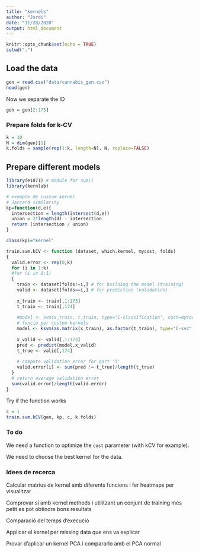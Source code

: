 ```yaml
---
title: "kernels"
author: "Jordi"
date: "11/28/2020"
output: html_document
---
```


```r
knitr::opts_chunk$set(echo = TRUE)
setwd(".")
```

## Load the data

```r
gen = read.csv("data/cannabis_gen.csv")
head(gen)
```

Now we separate the ID
```r
gen = gen[2:175]
```

### Prepare folds for k-CV

```r
k = 10
N = dim(gen)[1]
k.folds = sample(rep(1:k, length=N), N, replace=FALSE)
```


## Prepare different models
```r
library(e1071) # module for svm()
library(kernlab)
```

```r
# exemple de custom kernel
# Jaccard similarity
kp=function(d,e){
  intersection = length(intersect(d,e))
  union = 2*length(d) - intersection
  return (intersection / union)
}

class(kp)="kernel"
```


```r
train.svm.kCV <- function (dataset, which.kernel, mycost, folds)
{
  valid.error <- rep(0,k)
  for (i in 1:k)
  #for (i in 1:1) 
  {  
    train <- dataset[folds!=i,] # for building the model (training)
    valid <- dataset[folds==i,] # for prediction (validation)
    
    x_train <- train[,1:173]
    t_train <- train[,174]
    
    #model <- svm(x_train, t_train, type="C-classification", cost=mycost, kernel=which.kernel, scale = FALSE)
    # funcio per custom kernels
    model <- ksvm(as.matrix(x_train), as.factor(t_train), type="C-svc", cost=mycost, kernel=which.kernel, scale = FALSE)
    
    x_valid <- valid[,1:173]
    pred <- predict(model,x_valid)
    t_true <- valid[,174]
    
    # compute validation error for part 'i'
    valid.error[i] <- sum(pred != t_true)/length(t_true)
  }
  # return average validation error
  sum(valid.error)/length(valid.error)
}
```

Try if the function works
```r
c = 1
train.svm.kCV(gen, kp, c, k.folds)
```

### To do

We need a function to optimize the `cost` parameter (with kCV for example).

We need to choose the best kernel for the data.

### Idees de recerca

Calcular matrius de kernel amb diferents funcions i fer heatmaps per visualitzar

Comprovar si amb kernel methods i utilitzant un conjunt de training més petit es pot obtindre bons resultats

Comparació del temps d'execució

Applicar el kernel per missing data que ens va explicar

Provar d'aplicar un kernel PCA i compararlo amb el PCA normal

